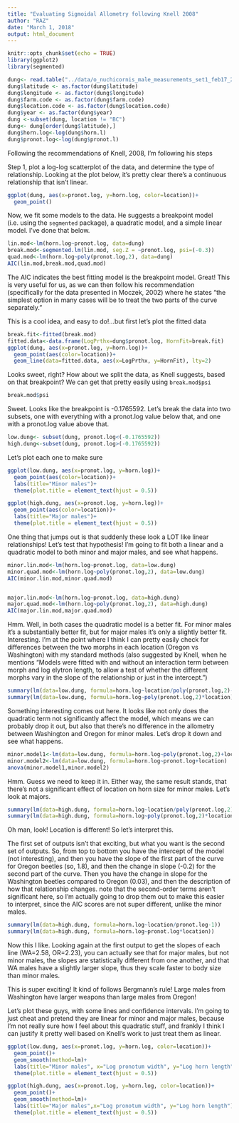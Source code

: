```yaml
---
title: "Evaluating Sigmoidal Allometry following Knell 2008"
author: "RAZ"
date: "March 1, 2018"
output: html_document
---
```


```r
knitr::opts_chunk$set(echo = TRUE)
library(ggplot2)
library(segmented)
```

```r
dung<- read.table("../data/o_nuchicornis_male_measurements_set1_feb17_2016.csv", header= TRUE , sep= ",")
dung$latitude <- as.factor(dung$latitude)
dung$longitude <- as.factor(dung$longitude)
dung$farm.code <- as.factor(dung$farm.code)
dung$location.code <- as.factor(dung$location.code)
dung$year <- as.factor(dung$year)
dung <-subset(dung, location != "BC")
dung<- dung[order(dung$latitude),]
dung$horn.log<-log(dung$horn.l)
dung$pronot.log<-log(dung$pronot.l)
```

Following the recommendations of Knell, 2008, I'm following his steps

Step 1, plot a log-log scatterplot of the data, and determine the type of relationship. Looking at the plot below, it's pretty clear there's a continuous relationship that isn't linear.

```r
ggplot(dung, aes(x=pronot.log, y=horn.log, color=location))+
  geom_point()
```

Now, we fit some models to the data. He suggests a breakpoint model (i.e. using the ``segmented`` package), a quadratic model, and a simple linear model. I've done that below.

```r
lin.mod<-lm(horn.log~pronot.log, data=dung)
break.mod<-segmented.lm(lin.mod, seg.Z = ~pronot.log, psi=(-0.3))
quad.mod<-lm(horn.log~poly(pronot.log,2), data=dung)
AIC(lin.mod,break.mod,quad.mod)
```

The AIC indicates the best fitting model is the breakpoint model. Great! This is very useful for us, as we can then follow his recommendation (specifically for the data presented in Moczek, 2002) where he states "the simplest option in many cases will be to treat the two parts of the curve separately."

This is a cool idea, and easy to do!...but first let's plot the fitted data

```r
break.fit<-fitted(break.mod)
fitted.data<-data.frame(LogPrthx=dung$pronot.log, HornFit=break.fit)
ggplot(dung, aes(x=pronot.log, y=horn.log))+
  geom_point(aes(color=location))+
  geom_line(data=fitted.data, aes(x=LogPrthx, y=HornFit), lty=2)
```

Looks sweet, right? How about we split the data, as Knell suggests, based on that breakpoint? We can get that pretty easily using ``break.mod$psi``

```r
break.mod$psi
```

Sweet. Looks like the breakpoint is -0.1765592. Let's break the data into two subsets, one with everything with a pronot.log value below that, and one with a pronot.log value above that.

```r
low.dung<- subset(dung, pronot.log<(-0.1765592))
high.dung<-subset(dung, pronot.log>(-0.1765592))
```

Let's plot each one to make sure

```r
ggplot(low.dung, aes(x=pronot.log, y=horn.log))+
  geom_point(aes(color=location))+
  labs(title="Minor males")+ 
  theme(plot.title = element_text(hjust = 0.5))

ggplot(high.dung, aes(x=pronot.log, y=horn.log))+
  geom_point(aes(color=location))+
  labs(title="Major males")+ 
  theme(plot.title = element_text(hjust = 0.5))
```

One thing that jumps out is that suddenly these look a LOT like linear relationships! Let's test that hypothesis! I'm going to fit both a linear and a quadratic model to both minor and major males, and see what happens.

```r
minor.lin.mod<-lm(horn.log~pronot.log, data=low.dung)
minor.quad.mod<-lm(horn.log~poly(pronot.log,2), data=low.dung)
AIC(minor.lin.mod,minor.quad.mod)


major.lin.mod<-lm(horn.log~pronot.log, data=high.dung)
major.quad.mod<-lm(horn.log~poly(pronot.log,2), data=high.dung)
AIC(major.lin.mod,major.quad.mod)
```

Hmm. Well, in both cases the quadratic model is a better fit. For minor males it's a substantially better fit, but for major males it's only a slightly better fit. Interesting. I'm at the point where I think I can pretty easily check for differences between the two morphs in each location (Oregon vs Washington) with my standard methods (also suggested by Knell, when he mentions "Models were fitted with and without an interaction term between morph and log elytron length, to allow a test of whether the different morphs vary in the slope of the relationship or just in the intercept.")

```r
summary(lm(data=low.dung, formula=horn.log~location/poly(pronot.log,2)-1))
summary(lm(data=low.dung, formula=horn.log~poly(pronot.log,2)*location))


```

Something interesting comes out here. It looks like not only does the quadratic term not significantly affect the model, which means we can probably drop it out, but also that there's no difference in the allometry between Washington and Oregon for minor males.
Let's drop it down and see what happens.
```r
minor.model1<-lm(data=low.dung, formula=horn.log~poly(pronot.log,2)+location)
minor.model2<-lm(data=low.dung, formula=horn.log~pronot.log+location)
anova(minor.model1,minor.model2)
```

Hmm. Guess we need to keep it in. Either way, the same result stands, that there's not a significant effect of location on horn size for minor males. Let's look at majors.

```r
summary(lm(data=high.dung, formula=horn.log~location/poly(pronot.log,2)-1))
summary(lm(data=high.dung, formula=horn.log~poly(pronot.log,2)*location))

```

Oh man, look! Location is different! So let's interpret this. 

The first set of outputs isn't that exciting, but what you want is the second set of outputs. So, from top to bottom you have the intercept of the model (not interesting), and then you have the slope of the first part of the curve for Oregon beetles (so, 1.8), and then the change in slope (-0.2) for the second part of the curve. Then you have the change in slope for the Washington beetles compared to Oregon (0.03), and then the description of how that relationship changes. note that the second-order terms aren't significant here, so I'm actually going to drop them out to make this easier to interpret, since the AIC scores are not super different, unlike the minor males. 

```r
summary(lm(data=high.dung, formula=horn.log~location/pronot.log-1))
summary(lm(data=high.dung, formula=horn.log~pronot.log*location))

```

Now this I like. Looking again at the first output to get the slopes of each line (WA=2.58, OR=2.23), you can actually see that for major males, but not minor males, the slopes are statistically different from one another, and that WA males have a slightly larger slope, thus they scale faster to body size than minor males. 

This is super exciting! It kind of follows Bergmann's rule! Large males from Washington have larger weapons than large males from Oregon!

Let's plot these guys, with some lines and confidence intervals. I'm going to just cheat and pretend they are linear for minor and major males, because I'm not really sure how I feel about this quadratic stuff, and frankly I think I can justify it pretty well based on Knell's work to just treat them as linear. 

```r
ggplot(low.dung, aes(x=pronot.log, y=horn.log, color=location))+
  geom_point()+
  geom_smooth(method=lm)+
  labs(title="Minor males", x="Log pronotum width", y="Log horn length")+ 
  theme(plot.title = element_text(hjust = 0.5))

ggplot(high.dung, aes(x=pronot.log, y=horn.log, color=location))+
  geom_point()+
  geom_smooth(method=lm)+
  labs(title="Major males",x="Log pronotum width", y="Log horn length")+ 
  theme(plot.title = element_text(hjust = 0.5))
```

